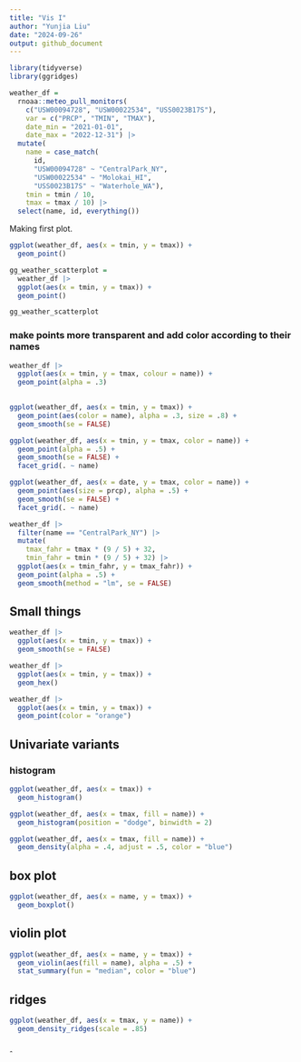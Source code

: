 ```yaml
---
title: "Vis I"
author: "Yunjia Liu"
date: "2024-09-26"
output: github_document
---
```


```r
library(tidyverse)
library(ggridges)
```

```r
weather_df = 
  rnoaa::meteo_pull_monitors(
    c("USW00094728", "USW00022534", "USS0023B17S"),
    var = c("PRCP", "TMIN", "TMAX"), 
    date_min = "2021-01-01",
    date_max = "2022-12-31") |>
  mutate(
    name = case_match(
      id, 
      "USW00094728" ~ "CentralPark_NY", 
      "USW00022534" ~ "Molokai_HI",
      "USS0023B17S" ~ "Waterhole_WA"),
    tmin = tmin / 10,
    tmax = tmax / 10) |>
  select(name, id, everything())
```


Making first plot.

```r
ggplot(weather_df, aes(x = tmin, y = tmax)) +
  geom_point()
```

```r
gg_weather_scatterplot =
  weather_df |>
  ggplot(aes(x = tmin, y = tmax)) +
  geom_point()

gg_weather_scatterplot
```

### make points more transparent and add color according to their names
```r
weather_df |>
  ggplot(aes(x = tmin, y = tmax, colour = name)) + 
  geom_point(alpha = .3)
  
```


```r
ggplot(weather_df, aes(x = tmin, y = tmax)) + 
  geom_point(aes(color = name), alpha = .3, size = .8) +
  geom_smooth(se = FALSE)
```

```r

ggplot(weather_df, aes(x = tmin, y = tmax, color = name)) + 
  geom_point(alpha = .5) +
  geom_smooth(se = FALSE) + 
  facet_grid(. ~ name)
```


```r
ggplot(weather_df, aes(x = date, y = tmax, color = name)) + 
  geom_point(aes(size = prcp), alpha = .5) +
  geom_smooth(se = FALSE) + 
  facet_grid(. ~ name)
```

```r
weather_df |> 
  filter(name == "CentralPark_NY") |> 
  mutate(
    tmax_fahr = tmax * (9 / 5) + 32,
    tmin_fahr = tmin * (9 / 5) + 32) |> 
  ggplot(aes(x = tmin_fahr, y = tmax_fahr)) +
  geom_point(alpha = .5) + 
  geom_smooth(method = "lm", se = FALSE)
```

## Small things
```r
weather_df |>
  ggplot(aes(x = tmin, y = tmax)) +
  geom_smooth(se = FALSE)
```


```r
weather_df |>
  ggplot(aes(x = tmin, y = tmax)) +
  geom_hex()
```


```r
weather_df |>
  ggplot(aes(x = tmin, y = tmax)) +
  geom_point(color = "orange")
```


## Univariate variants
### histogram
```r
ggplot(weather_df, aes(x = tmax)) + 
  geom_histogram()
```

```r
ggplot(weather_df, aes(x = tmax, fill = name)) + 
  geom_histogram(position = "dodge", binwidth = 2)
```

```r
ggplot(weather_df, aes(x = tmax, fill = name)) + 
  geom_density(alpha = .4, adjust = .5, color = "blue")
```

## box plot
```r
ggplot(weather_df, aes(x = name, y = tmax)) + 
  geom_boxplot()
```

## violin plot
```r
ggplot(weather_df, aes(x = name, y = tmax)) + 
  geom_violin(aes(fill = name), alpha = .5) + 
  stat_summary(fun = "median", color = "blue")
```

## ridges
```r
ggplot(weather_df, aes(x = tmax, y = name)) + 
  geom_density_ridges(scale = .85)
```

```r

```

ˆ